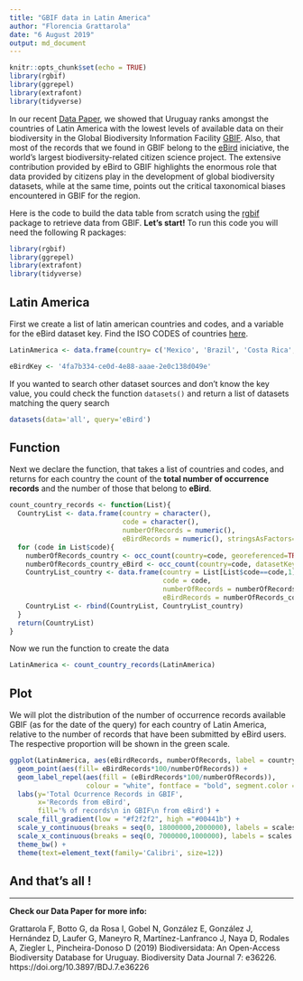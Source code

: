 ```yaml
---
title: "GBIF data in Latin America"
author: "Florencia Grattarola"
date: "6 August 2019"
output: md_document
---
```


```r
knitr::opts_chunk$set(echo = TRUE)
library(rgbif)
library(ggrepel)
library(extrafont)
library(tidyverse)
```

In our recent [Data Paper](https://doi.org/10.3897/BDJ.7.e36226), we showed that Uruguay ranks amongst the countries of Latin America with the lowest levels of available data on their biodiversity in the Global Biodiversity Information Facility [GBIF](https://www.gbif.org/). Also, that most of the records that we found in GBIF belong to the [eBird](https://ebird.org/home) iniciative, the world’s largest biodiversity-related citizen science project. The extensive contribution provided by eBird to GBIF highlights the enormous role that data provided by citizens play in the development of global biodiversity datasets, while at the same time, points out the critical taxonomical biases encountered in GBIF for the region.   


Here is the code to build the data table from scratch using the [rgbif](https://ropensci.org/tutorials/rgbif_tutorial/) package to retrieve data from GBIF. **Let's start!** To run this code you will need the following R packages:

```r
library(rgbif)
library(ggrepel)
library(extrafont)
library(tidyverse)
```  

## Latin America

First we create a list of latin american countries and codes, and a variable for the eBird dataset key. Find the ISO CODES of countries [here](https://countrycode.org/).

```r
LatinAmerica <- data.frame(country= c('Mexico', 'Brazil', 'Costa Rica', 'Colombia', 'Peru', 'Argentina', 'Ecuador', 'Panama', 'Chile', 'Venezuela', 'Belize', 'Honduras', 'Bolivia', 'Guatemala', 'Cuba', 'Nicaragua', 'Paraguay', 'Bahamas', 'Jamaica', 'Trinidad and Tobago', 'Guyana', 'Dominican Republic', 'El Salvador', 'Suriname', 'Uruguay', 'Haití'), code=c('MX', 'BR', 'CR', 'CO', 'PE', 'AR', 'EC', 'PA', 'CL', 'VE', 'BZ', 'HN', 'BO', 'GT', 'CU', 'NI', 'PY', 'BS', 'JM', 'TT', 'GY', 'DO', 'SV', 'SR', 'UY', 'HT'))

eBirdKey <- '4fa7b334-ce0d-4e88-aaae-2e0c138d049e'

```

If you wanted to search other dataset sources and don't know the key value, you could check the function ```datasets()``` and return a list of datasets matching the query search

```r

datasets(data='all', query='eBird')

```


## Function

Next we declare the function, that takes a list of countries and codes, and returns for each country the count of the **total number of occurrence records** and the number of those that belong to **eBird**.

```r
count_country_records <- function(List){
  CountryList <- data.frame(country = character(),
                            code = character(),
                            numberOfRecords = numeric(),
                            eBirdRecords = numeric(), stringsAsFactors=FALSE)
  for (code in List$code){
    numberOfRecords_country <- occ_count(country=code, georeferenced=TRUE)
    numberOfRecords_country_eBird <- occ_count(country=code, datasetKey= eBirdKey, georeferenced=TRUE) 
    CountryList_country <- data.frame(country = List[List$code==code,1],
                                      code = code,
                                      numberOfRecords = numberOfRecords_country,
                                      eBirdRecords = numberOfRecords_country_eBird, stringsAsFactors=FALSE)
    CountryList <- rbind(CountryList, CountryList_country)
  }
  return(CountryList)
}
```

Now we run the function to create the data

``` r
LatinAmerica <- count_country_records(LatinAmerica)

```

## Plot

We will plot the distribution of the number of occurrence records available GBIF (as for the date of the query) for each country of Latin America, relative to the number of records that have been submitted by eBird users. The respective proportion will be shown in the green scale.

``` r
ggplot(LatinAmerica, aes(eBirdRecords, numberOfRecords, label = country)) +
  geom_point(aes(fill= eBirdRecords*100/numberOfRecords)) +
  geom_label_repel(aes(fill = (eBirdRecords*100/numberOfRecords)), 
                   colour = "white", fontface = "bold", segment.color = 'grey50') +
  labs(y='Total Ocurrence Records in GBIF', 
       x='Records from eBird', 
       fill='% of records\n in GBIF\n from eBird') +
  scale_fill_gradient(low = "#f2f2f2", high ="#00441b") +
  scale_y_continuous(breaks = seq(0, 18000000,2000000), labels = scales::number) +
  scale_x_continuous(breaks = seq(0, 7000000,1000000), labels = scales::number) +
  theme_bw() +
  theme(text=element_text(family='Calibri', size=12))
```




## And that's all !

---
  

**Check our Data Paper for more info:**  

Grattarola F, Botto G, da Rosa I, Gobel N, González E, González J, Hernández D, Laufer G, Maneyro R, Martínez-Lanfranco J, Naya D, Rodales A, Ziegler L, Pincheira-Donoso D (2019) Biodiversidata: An Open-Access Biodiversity Database for Uruguay. Biodiversity Data Journal 7: e36226. https://doi.org/10.3897/BDJ.7.e36226

